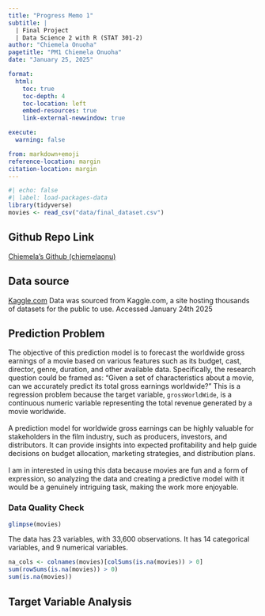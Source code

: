 ```yaml
---
title: "Progress Memo 1"
subtitle: |
  | Final Project 
  | Data Science 2 with R (STAT 301-2)
author: "Chiemela Onuoha"
pagetitle: "PM1 Chiemela Onuoha"
date: "January 25, 2025"

format:
  html:
    toc: true
    toc-depth: 4
    toc-location: left
    embed-resources: true
    link-external-newwindow: true

execute:
  warning: false

from: markdown+emoji
reference-location: margin
citation-location: margin
---
```



```r
#| echo: false
#| label: load-packages-data
library(tidyverse)
movies <- read_csv("data/final_dataset.csv")

```

::: {.callout-tip icon=false}

## Github Repo Link

[Chiemela's Github (chiemelaonu)](https://github.com/stat301-2-2025-winter/final-project-2-chiemelaonu.git)

:::

## Data source

[Kaggle.com](https://www.kaggle.com/datasets/raedaddala/top-500-600-movies-of-each-year-from-1960-to-2024/code)
Data was sourced from Kaggle.com, a site hosting thousands of datasets for the public to use. Accessed January 24th 2025


## Prediction Problem
The objective of this prediction model is to forecast the worldwide gross earnings of a movie based on various features such as its budget, cast, director, genre, duration, and other available data. Specifically, the research question could be framed as: "Given a set of characteristics about a movie, can we accurately predict its total gross earnings worldwide?" This is a regression problem because the target variable, `grossWorldWide`, is a continuous numeric variable representing the total revenue generated by a movie worldwide.  
<br>
A prediction model for worldwide gross earnings can be highly valuable for stakeholders in the film industry, such as producers, investors, and distributors. It can provide insights into expected profitability and help guide decisions on budget allocation, marketing strategies, and distribution plans.  <br>  
I am in interested in using this data because movies are fun and a form of expression, so analyzing the data and creating a predictive model with it would be a genuinely intriguing task, making the work more enjoyable.

### Data Quality Check
```r
glimpse(movies)
```

The data has 23 variables, with 33,600 observations. It has 14 categorical variables, and 9 numerical variables.


```r
na_cols <- colnames(movies)[colSums(is.na(movies)) > 0]
sum(rowSums(is.na(movies)) > 0)
sum(is.na(movies))

```




## Target Variable Analysis

